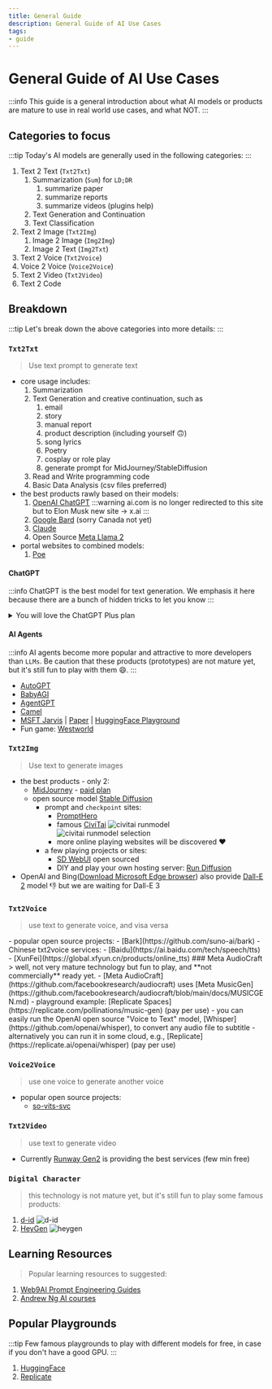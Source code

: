 ```yaml
---
title: General Guide
description: General Guide of AI Use Cases
tags: 
- guide
---
```



# General Guide of AI Use Cases

:::info
This guide is a general introduction about what AI models or products are mature to use in real world use cases, and what NOT.
:::

## Categories to focus

:::tip
Today's AI models are generally used in the following categories:
:::

1. Text 2 Text (`Txt2Txt`)
   1. Summarization (`Sum`) for `LD;DR`
      1. summarize paper
      2. summarize reports
      3. summarize videos (plugins help)
   2. Text Generation and Continuation
   3. Text Classification
2. Text 2 Image (`Txt2Img`)
   1. Image 2 Image (`Img2Img`)
   2. Image 2 Text (`Img2Txt`)
3. Text 2 Voice (`Txt2Voice`)
4. Voice 2 Voice (`Voice2Voice`)
5. Text 2 Video (`Txt2Video`)
6. Text 2 Code

## Breakdown

:::tip
Let's break down the above categories into more details:
:::

### `Txt2Txt`

> Use text prompt to generate text 
- core usage includes:
  1. Summarization
  2. Text Generation and creative continuation, such as 
     1. email
     2. story
     3. manual report
     4. product description (including yourself :upside_down_face:)
     5. song lyrics
     6. Poetry
     7. cosplay or role play
     8. generate prompt for MidJourney/StableDiffusion
  3. Read and Write programming code
  4. Basic Data Analysis (csv files preferred)
- the best products rawly based on their models: 
  1. [OpenAI ChatGPT](https://chat.openai.com/) 
    :::warning
    ai.com is no longer redirected to this site but to Elon Musk new site -> x.ai
    :::
  2. [Google Bard](https://bard.google.com/) (sorry Canada not yet)
  3. [Claude](https://console.anthropic.com/)
  4. Open Source [Meta Llama 2](https://ai.meta.com/llama/)
      <YouTube youTubeId="LslC2nKEEGU" />
- portal websites to combined models:
  1. [Poe](https://poe.com/)

#### ChatGPT

:::info
ChatGPT is the best model for text generation.
We emphasis it here because there are a bunch of hidden tricks to let you know
:::

<details>
<summary>You will love the ChatGPT Plus plan</summary>
1. It defaults to GPT-4 if you are a [plus member](https://openai.com/blog/chatgpt-plus) (USD$20/month)
2. The `Code Interpreter` can help you read files, such as `json`, `Java`, `Perl`, csv (for Excel to open), PDF files, etc. Try to ask it for anythiing on top of your mind :smile:, e.g., _'what is the problem with my Perl code?'_, _'where is the bug in my Java file?'_ etc.
![ChatGPT Code Interpreter](/img/chatgpt-models.png)
![ChatGPT upload files](/img/chatgpt-upload_file.png)
3. It's a bunch of fun to play the plugins, for examples:
  ![ChatGPT plugins](/img/chatgpt-plugins.png)
   - WebPilot
   - Zapier
   - Expedia, Kayak, 
   - AskYourPDF
   - Youtube Summary, VoxScript, Video Insights (or search with keyword Youtube)
4. Don't forget to check the bottom line, the "ChatGPT xxxxxx version" link, you may find more tricks in the change log to play with.
5. you can [install your own plugins](https://platform.openai.com/docs/plugins/introduction) as well.
</details>

#### AI Agents

:::info
AI agents become more popular and attractive to more developers than `LLMs`. 
Be caution that these products (prototypes) are not mature yet, but it's still fun to play with them :smile:.
:::

- [AutoGPT](https://github.com/Significant-Gravitas/Auto-GPT)
- [BabyAGI](https://github.com/yoheinakajima/babyagi)
- [AgentGPT](https://agentgpt.reworkd.ai/)
- [Camel](https://www.camel-ai.org/)
- [MSFT Jarvis](https://github.com/microsoft/JARVIS) | [Paper](https://arxiv.org/pdf/2303.17580.pdf) | [HuggingFace Playground](https://huggingface.co/spaces/microsoft/HuggingGPT)
- Fun game: [Westworld](https://towardsdatascience.com/4-autonomous-ai-agents-you-need-to-know-d612a643fa92)

### `Txt2Img`

> Use text to generate images
- the best products - only 2:
  - [MidJourney](https://www.midjourney.com/app/) - [paid plan](https://www.midjourney.com/account/)
  - open source model [Stable Diffusion](https://stablediffusionweb.com/)
    - prompt and `checkpoint` sites:
      - [PromptHero](https://prompthero.com/)
      - famous [CiviTai](https://civitai.com/)
        ![civitai runmodel](/img/civitai-runmodel.png)
        ![civitai runmodel selection](/img/civitai-runmodel-selection.png)
      - more online playing websites will be discovered :heart:
    - a few playing projects or sites:
      - [SD WebUI](https://github.com/AUTOMATIC1111/stable-diffusion-webui) open sourced
      - DIY and play your own hosting server: [Run Diffusion](https://app.rundiffusion.com?ref=web9ai15)
- OpenAI and Bing([Download Microsoft Edge browser](https://www.microsoft.com/en-us/edge/download)) also provide [Dall-E 2](https://openai.com/dall-e-2) model :thumbsdown: but we are waiting for Dall-E 3
  
### `Txt2Voice`

> use text to generate voice, and visa versa

<Tabs>
  <TabItem value="txt2voice" label="Txt2Voice">
  - popular open source projects:
    - [Bark](https://github.com/suno-ai/bark)
        <YouTube youTubeId="lDeeSjShilQ" />  
  - Chinese txt2voice services:
    - [Baidu](https://ai.baidu.com/tech/speech/tts)
    - [XunFei](https://global.xfyun.cn/products/online_tts)
  </TabItem>
  <TabItem value="music" label="Music">
  ### Meta AudioCraft
  > well, not very mature technology but fun to play, and **not commercially** ready yet.
  - [Meta AudioCraft](https://github.com/facebookresearch/audiocraft) uses [Meta MusicGen](https://github.com/facebookresearch/audiocraft/blob/main/docs/MUSICGEN.md)
  - playground example: [Replicate Spaces](https://replicate.com/pollinations/music-gen) (pay per use)
  </TabItem>
  <TabItem value="voice2txt" label="Voice2Txt">
  - you can easily run the OpenAI open source "Voice to Text" model, [Whisper](https://github.com/openai/whisper), to convert any audio file to subtitle
  - alternatively you can run it in some cloud, e.g., [Replicate](https://replicate.ai/openai/whisper) (pay per use)
  </TabItem>
</Tabs>

### `Voice2Voice`

> use one voice to generate another voice
- popular open source projects:
  - [so-vits-svc](https://github.com/svc-develop-team/so-vits-svc)
      <YouTube youTubeId="tZn0lcGO5OQ" />

### `Txt2Video`

> use text to generate video
- Currently [Runway Gen2](https://research.runwayml.com/gen2) is providing the best services (few min free)
      <YouTube youTubeId="trXPfpV5iRQ" />

### `Digital Character`

> this technology is not mature yet, but it's still fun to play some famous products:
1. [d-id](https://www.d-id.com/)
![d-id](/img/d-id.png)
1. [HeyGen](https://app.heygen.com/guest/templates?cid=5e24983e)
![heygen](/img/heygen.png)

## Learning Resources

> Popular learning resources to suggested:
1. [Web9AI Prompt Engineering Guides](../prompt-guides)
2. [Andrew Ng AI courses](https://www.deeplearning.ai/short-courses/)

## Popular Playgrounds

:::tip
Few famous playgrounds to play with different models for free, in case if you don't have a good GPU.
:::

1. [HuggingFace](https://huggingface.co/spaces)
2. [Replicate](https://replicate.com/explore)